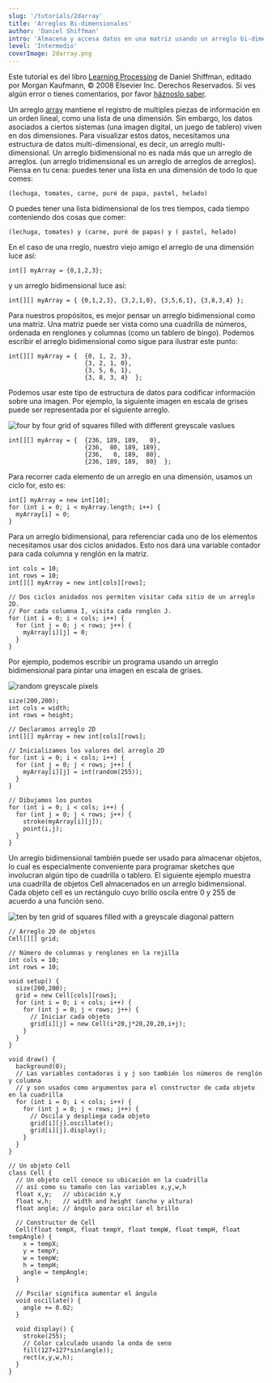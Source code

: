 ```yaml
---
slug: '/tutorials/2darray'
title: 'Arreglos Bi-dimensionales'
author: 'Daniel Shiffman'
intro: 'Almacena y accesa datos en una matriz usando un arreglo bi-dimensional.'
level: 'Intermedio'
coverImage: 2darray.png
---
```


<Note>

Este tutorial es del libro [Learning Processing](https://processing.org/books/#shiffman) de Daniel Shiffman, editado por Morgan Kaufmann, © 2008 Elsevier Inc. Derechos Reservados. Si ves algún error  o tienes comentarios, por favor [ háznoslo saber](https://github.com/processing/processing-docs/issues?q=is%3Aopen).

</Note>

Un arreglo [array](http://www.processing.org/reference/Array.html) mantiene el registro de multiples piezas de información en un orden lineal, como una lista de una dimensión. Sin embargo, los datos asociados a ciertos sistemas (una imagen digital, un juego de tablero) viven en dos dimensiones. Para visualizar estos datos, necesitamos una estructura de datos multi-dimensional, es decir, un arreglo multi-dimensional. Un arreglo bidimensional no es nada más que un arreglo de arreglos. (un arreglo tridimensional es un arreglo de arreglos de arreglos). Piensa en tu cena: puedes tener una lista en una dimensión de todo lo que comes:

`(lechuga, tomates, carne, puré de papa, pastel, helado)`

O puedes tener una lista bidimensional de los tres tiempos, cada tiempo conteniendo dos cosas que comer:

`(lechuga, tomates) y (carne, puré de papas) y ( pastel, helado)`

En el caso de una rreglo, nuestro viejo amigo el arreglo de una dimensión luce así:

```
int[] myArray = {0,1,2,3};
```

y un arreglo bidimensional luce así:

```
int[][] myArray = { {0,1,2,3}, {3,2,1,0}, {3,5,6,1}, {3,8,3,4} };
```

Para nuestros propósitos, es mejor pensar un arreglo bidimensional como una matriz. Una matriz puede ser vista como una cuadrilla de números, ordenada en renglones y columnas (como un tablero de bingo). Podemos escribir el arreglo bidimensional como sigue para ilustrar este punto:

```
int[][] myArray = {  {0, 1, 2, 3},
                     {3, 2, 1, 0},
                     {3, 5, 6, 1},
                     {3, 8, 3, 4}  };
```

Podemos usar este tipo de estructura de datos para codificar información sobre una imagen. Por ejemplo, la siguiente imagen en escala de grises puede ser representada por el siguiente arreglo.

<FixedImage left width={200}>

![four by four grid of squares filled with different greyscale vaslues](./grid.png)

</FixedImage>

```
int[][] myArray = {  {236, 189, 189,   0},
                     {236,  80, 189, 189},
                     {236,   0, 189,  80},
                     {236, 189, 189,  80}  };
```

Para recorrer cada elemento de un arreglo en una dimensión, usamos un ciclo for, esto es:

```
int[] myArray = new int[10];
for (int i = 0; i < myArray.length; i++) {
  myArray[i] = 0;
}
```

Para un arreglo bidimensional, para referenciar cada uno de los elementos necesitamos usar dos ciclos anidados. Esto nos dará una variable contador para cada columna y renglón en la matriz.

```
int cols = 10;
int rows = 10;
int[][] myArray = new int[cols][rows];

// Dos ciclos anidados nos permiten visitar cada sitio de un arreglo 2D.
// Por cada columna I, visita cada renglón J.
for (int i = 0; i < cols; i++) {
  for (int j = 0; j < rows; j++) {
    myArray[i][j] = 0;
  }
}
```

Por ejemplo, podemos escribir un programa usando un arreglo bidimensional para pintar una imagen en escala de grises.

<FixedImage left width={200} >

![random greyscale pixels](./points.png)

</FixedImage>

```
size(200,200);
int cols = width;
int rows = height;

// Declaramos arreglo 2D
int[][] myArray = new int[cols][rows];

// Inicializamos los valores del arreglo 2D
for (int i = 0; i < cols; i++) {
  for (int j = 0; j < rows; j++) {
    myArray[i][j] = int(random(255));
  }
}

// Dibujamos los puntos
for (int i = 0; i < cols; i++) {
  for (int j = 0; j < rows; j++) {
    stroke(myArray[i][j]);
    point(i,j);
  }
}
```
Un arreglo bidimensional también puede ser usado para almacenar objetos, lo cual es especialmente conveniente para programar sketches que involucran algún tipo de cuadrilla o tablero. El siguiente ejemplo muestra una cuadrilla de objetos Cell almacenados en un arreglo bidimensional. Cada objeto cell es un rectángulo cuyo brillo oscila entre 0 y 255 de acuerdo a una función seno.

<FixedImage left width={200} >

![ten by ten grid of squares filled with a greyscale diagonal pattern](./cells.png)

</FixedImage>

```
// Arreglo 2D de objetos
Cell[][] grid;

// Número de columnas y renglones en la rejilla
int cols = 10;
int rows = 10;

void setup() {
  size(200,200);
  grid = new Cell[cols][rows];
  for (int i = 0; i < cols; i++) {
    for (int j = 0; j < rows; j++) {
      // Iniciar cada objeto
      grid[i][j] = new Cell(i*20,j*20,20,20,i+j);
    }
  }
}

void draw() {
  background(0);
  // Las variables contadoras i y j son también los números de renglón y columna
  // y son usados como argumentos para el constructor de cada objeto en la cuadrilla
  for (int i = 0; i < cols; i++) {
    for (int j = 0; j < rows; j++) {
      // Oscila y despliega cada objeto
      grid[i][j].oscillate();
      grid[i][j].display();
    }
  }
}

// Un objeto Cell
class Cell {
  // Un objeto cell conoce su ubicación en la cuadrilla
  // así como su tamaño con las variables x,y,w,h
  float x,y;   // ubicación x,y
  float w,h;   // width and height (ancho y altura)
  float angle; // ángulo para oscilar el brillo

  // Constructor de Cell
  Cell(float tempX, float tempY, float tempW, float tempH, float tempAngle) {
    x = tempX;
    y = tempY;
    w = tempW;
    h = tempH;
    angle = tempAngle;
  }

  // Pscilar significa aumentar el ángulo
  void oscillate() {
    angle += 0.02;
  }

  void display() {
    stroke(255);
    // Color calculado usando la onda de seno
    fill(127+127*sin(angle));
    rect(x,y,w,h);
  }
}
```



